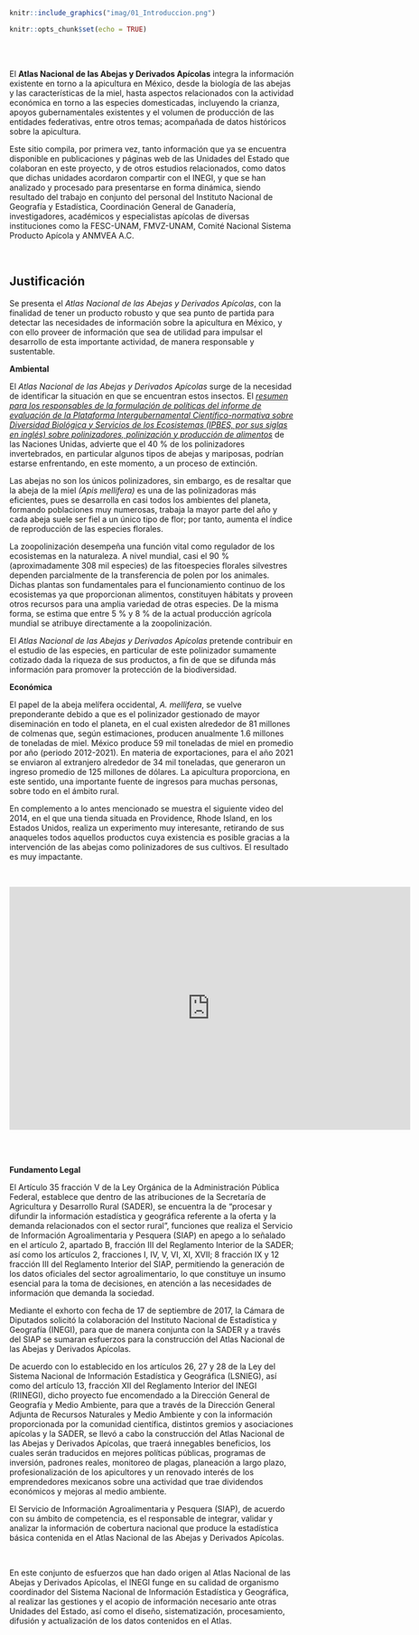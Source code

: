 ```r

knitr::include_graphics("imag/01_Introduccion.png")

```

```r
knitr::opts_chunk$set(echo = TRUE)
```

<div class=text-justify>

</br>
</br>

El **Atlas Nacional de las Abejas y Derivados Apícolas** integra la información existente en torno a la apicultura en México, desde la biología de las abejas y las características de la miel, hasta aspectos relacionados con la actividad económica en torno a las especies domesticadas, incluyendo la crianza, apoyos gubernamentales existentes y el volumen de producción de las entidades federativas, entre otros temas; acompañada de datos históricos sobre la apicultura.  

Este sitio compila, por primera vez, tanto información que ya se encuentra disponible en publicaciones y páginas web de las Unidades del Estado que colaboran en este proyecto, y de otros estudios relacionados, como datos que dichas unidades acordaron compartir con el INEGI, y que se han analizado y procesado para presentarse en forma dinámica, siendo resultado del trabajo en conjunto del personal del Instituto Nacional de Geografía y Estadística, Coordinación General de Ganadería, investigadores, académicos y especialistas apícolas de diversas instituciones como la FESC-UNAM, FMVZ-UNAM, Comité Nacional Sistema Producto Apícola y ANMVEA A.C.

</br>	
   
## **Justificación**  


Se presenta el _Atlas Nacional de las Abejas y Derivados Apícolas_, con la finalidad de tener un producto robusto y que sea punto de partida para detectar las necesidades de información sobre la apicultura en México, y con ello proveer de información que sea de utilidad para impulsar el desarrollo de esta importante actividad, de manera responsable y sustentable.

**Ambiental**

El _Atlas Nacional de las Abejas y Derivados Apícolas_ surge de la necesidad de identificar la situación en que se encuentran estos insectos. El [_resumen para los responsables de la formulación de políticas del informe de evaluación de la Plataforma Intergubernamental Científico-normativa sobre Diversidad Biológica y Servicios de los Ecosistemas (IPBES, por sus siglas en inglés) sobre polinizadores, polinización y producción de alimentos_](pdfs/SPM_Pollination_ES.pdf){target="_blank"} de las Naciones Unidas,  advierte que el 40 % de los polinizadores invertebrados, en particular algunos tipos de abejas y mariposas, podrían estarse enfrentando, en este momento, a un proceso de extinción.

Las abejas no son los únicos polinizadores, sin embargo, es de resaltar que la abeja de la miel _(Apis mellifera)_ es una de las polinizadoras más eficientes, pues se desarrolla en casi todos los ambientes del planeta, formando poblaciones muy numerosas, trabaja la mayor parte del año y cada abeja suele ser fiel a un único tipo de flor; por tanto, aumenta el índice de reproducción de las especies florales. 

La zoopolinización desempeña una función vital como regulador de los ecosistemas en la naturaleza. A nivel mundial, casi el 90 % (aproximadamente 308 mil especies) de las fitoespecies florales silvestres dependen parcialmente de la transferencia de polen por los animales. Dichas plantas son fundamentales para el funcionamiento continuo de los ecosistemas ya que proporcionan alimentos, constituyen hábitats y proveen otros recursos para una amplia variedad de otras especies. De la misma forma, se estima que entre 5 % y 8 % de la actual producción agrícola mundial se atribuye directamente a la zoopolinización. 

El _Atlas Nacional de las Abejas y Derivados Apícolas_ pretende contribuir en el estudio de las especies, en particular de este polinizador sumamente cotizado dada la riqueza de sus productos, a fin de que se difunda más información para promover la protección de la biodiversidad.

**Económica**

El papel de la abeja melífera occidental, _A. mellifera_, se vuelve preponderante debido a que es el polinizador gestionado de mayor diseminación en todo el planeta, en el cual existen alrededor de 81 millones de colmenas que, según estimaciones, producen anualmente 1.6 millones de toneladas de miel. México produce 59 mil toneladas de miel en promedio por año (periodo 2012-2021). En materia de exportaciones, para el año 2021 se enviaron al extranjero alrededor de 34 mil toneladas, que generaron un ingreso promedio de 125 millones de dólares. La apicultura proporciona, en este sentido, una importante fuente de ingresos para muchas personas, sobre todo en el ámbito rural.   

En complemento a lo antes mencionado se muestra el siguiente video del 2014, en el que una tienda situada en Providence, Rhode Island, en los Estados Unidos, realiza un experimento muy interesante, retirando de sus anaqueles todos aquellos productos cuya existencia es posible gracias a la intervención de las abejas como polinizadores de sus cultivos. El resultado es muy impactante.

</div>

<br>

<div class=text-center>

<iframe width="710" height="430" src="https://www.youtube.com/embed/aio9iKtkUxw" frameborder="0" allowfullscreen></iframe>

</div>
</br>
</br>

<div class=text-justify>
   
**Fundamento Legal** 

El Artículo 35 fracción V de la Ley Orgánica de la Administración Pública Federal, establece que dentro de las atribuciones de la Secretaría de Agricultura y Desarrollo Rural (SADER), se encuentra la de “procesar y difundir la información estadística y geográfica referente a la oferta y la demanda relacionados con el sector rural”, funciones que realiza el Servicio de Información Agroalimentaria y Pesquera (SIAP) en apego a lo señalado en el artículo 2, apartado B, fracción III del Reglamento Interior de la SADER; así como los artículos 2, fracciones I, IV, V, VI, XI, XVII; 8 fracción IX y 12 fracción III del Reglamento Interior del SIAP, permitiendo la generación de los datos oficiales del sector agroalimentario, lo que constituye un insumo esencial para la toma de decisiones, en atención a las necesidades de información que demanda la sociedad.

Mediante el exhorto con fecha de 17 de septiembre de 2017, la Cámara de Diputados solicitó la colaboración del Instituto Nacional de Estadística y Geografía (INEGI), para que de manera conjunta con la SADER y a través del SIAP se sumaran esfuerzos para la construcción del Atlas Nacional de las Abejas y Derivados Apícolas.

De acuerdo con lo establecido en los artículos 26, 27 y 28 de la Ley del Sistema Nacional de Información Estadística y Geográfica (LSNIEG), así como del artículo 13, fracción XII del Reglamento Interior del INEGI (RIINEGI), dicho proyecto fue encomendado a la Dirección General de Geografía y Medio Ambiente, para que a través de la Dirección General Adjunta de Recursos Naturales y Medio Ambiente y con la información proporcionada por la comunidad científica, distintos gremios y asociaciones apícolas y la SADER, se llevó a cabo la construcción del Atlas Nacional de las Abejas y Derivados Apícolas, que traerá innegables beneficios, los cuales serán traducidos en mejores políticas públicas, programas de inversión, padrones reales, monitoreo de plagas, planeación a largo plazo, profesionalización de los apicultores y un renovado interés de los emprendedores mexicanos sobre una actividad que trae dividendos económicos y mejoras al medio ambiente.

El Servicio de Información Agroalimentaria y Pesquera (SIAP), de acuerdo con su ámbito de competencia, es el responsable de integrar, validar y analizar la información de cobertura nacional que produce la estadística básica contenida en el Atlas Nacional de las Abejas y Derivados Apícolas.

<br>

En este conjunto de esfuerzos que han dado origen al Atlas Nacional de las Abejas y Derivados Apícolas, el INEGI funge en su calidad de organismo coordinador del Sistema Nacional de Información Estadística y Geográfica, al realizar las gestiones y el acopio de información necesario ante otras Unidades del Estado, así como el diseño, sistematización, procesamiento, difusión y actualización de los datos contenidos en el Atlas.

</div>


